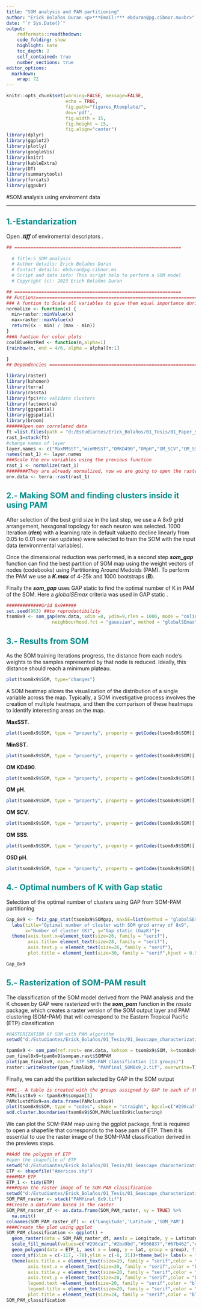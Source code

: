 ---
title: "SOM analysis and PAM partitioning"
author: "Erick Bolaños Duran <p>***Email:*** ebduran@pg.cibnor.mx<br>"
date: "`r Sys.Date()`"
output:
    rmdformats::readthedown:
    code_folding: show
    highlight: kate
    toc_depth: 2
    self_contained: true
    number_sections: true
editor_options: 
  markdown: 
    wrap: 72
---

```{=html}
<style>
  #content {
    max-width: 1400px;
  }
  #sidebar h2 {
    background-color: #008B8B;
  }
  
  h1, h2 {
    color: #008B8B;
  }
</style>
```
```{r setup, include=FALSE}


knitr::opts_chunk$set(warning=FALSE, message=FALSE, 
                      echo = TRUE,
                      fig.path="figures_Rtemplate/",
                      dev='pdf', 
                      fig.width = 15,
                      fig.height = 15,
                      fig.align="center")
library(dplyr)
library(ggplot2)
library(plotly)
library(googleVis)
library(knitr)
library(kableExtra)
library(DT)
library(summarytools)
library(forcats)
library(ggpubr)


```

#SOM analysis using enviroment data

<hr>

## 1.-Estandarization

<p>Open ***.tiff*** of enviromental descriptors .</p>

```{r Open environment data and standarize, warning=FALSE, message=FALSE }
## ==============================================================
  
  # Title:5_SOM analysis
  # Author details: Erick Bolaños Duran
  # Contact details: ebduran@pg.cibnor.mx
  # Script and data info: This script help to perform a SOM model
  # Copyright (c): 2023 Erick Bolaños Duran

## ==============================================================
## Funtions===================================================================
### A funtion to Scale all variables to give them equal importance during the SOM training process. 
normalize <- function(x) {
  min=raster::minValue(x)
  max=raster::maxValue(x)
  return((x - min) / (max - min))
}
###A funtion for color plots
coolBlueHotRed <- function(n,alpha=1)
{rainbow(n, end = 4/6, alpha = alpha)[n:1]
  
}
## Dependencies ==============================================================

library(raster)
library(kohonen)
library(terra)
library(rassta)
library(fpc)#to validate clusters
library(factoextra)
library(ggspatial)
library(ggspatial)
library(broom)
######Open non correlated data
ft =list.files(path = "d:/Estudiantes/Erick_Bolaños/01_Tesis/01_Paper_submition/02_Data/05_Non_correlated_data/" ,full.names = T,pattern = ".tif$",all.files=TRUE)
rast_1=stack(ft)
#change names of layer
layer.names <- c("MaxMMSST","minMMSST","OMKD490","OMpH","OM_SCV","OM_SSS","OSD_pH")
names(rast_1) <- layer.names
###Scale the env variables using the previous function
rast_1 <- normalize(rast_1)
########They are already normalized, now we are going to open the raster with the terra package, for this we have to change the object with the rast function
env.data <- terra::rast(rast_1)
```

## 2.- Making SOM and finding clusters inside it using PAM

<p>After selection of the best grid size in the last step, we use a A
8x9 grid arrangement, hexagonal topology for each neuron was selected.
1000 iteration (***rlen***) with a learning rate in default value(to
decline linearly from 0.05 to 0.01 over *rlen* updates) were selected to
train the SOM with the input data (environmental variables).</p>

<p>Once the dimensional reduction was performed, in a second step
***som_gap*** function can find the best partition of SOM map using the
weight vectors of nodes (codebooks) using Partitioning Around Medoids
(PAM). To perform the PAM we use a ***K.max*** of 4-25k and 1000
bootstraps (***B***).</p>

<p>Finally the ***som_gap*** uses GAP static to find the optimal number
of K in PAM of the SOM. Here a *globalSEmax* criteria was used in GAP
static .</p>

```{r Performing SOM, warning=FALSE, message=FALSE,fig.align="center"}
#############Grid 8x9#####
set.seed(963) ##to reproductibility 
tsom8x9 <- som_gap(env.data, xdim =8, ydim=9,rlen = 1000, mode = "online", K.max =25 ,B = 1000, topo="hexagonal",
                 neighbourhood.fct = "gaussian", method = "globalSEmax")
```

## 3.- Results from SOM

<p>As the SOM training iterations progress, the distance from each
node's weights to the samples represented by that node is reduced.
Ideally, this distance should reach a minimum plateau.</p>

```{r, warning=FALSE, message=FALSE,fig.align="center", fig.width=10, fig.height=10,fig.cap="Fig.2. SOM training iteration progress" }
plot(tsom8x9$SOM, type="changes")
```

<p>A SOM heatmap allows the visualization of the distribution of a
single variable across the map. Typically, a SOM investigative process
involves the creation of multiple heatmaps, and then the comparison of
these heatmaps to identify interesting areas on the map.</p>

<p>**MaxSST**.</p>

```{r, warning=FALSE, message=FALSE,fig.align="center", fig.width=10, fig.height=10,fig.cap="Fig.4. Heatmap of the contribution of MaxSST in the SOM map" }
plot(tsom8x9$SOM, type = "property", property = getCodes(tsom8x9$SOM)[,1],palette.name=coolBlueHotRed, main="MaxSST",shape = "straight")
```

<p>**MinSST**.</p>

```{r, warning=FALSE, message=FALSE,fig.align="center", fig.width=10, fig.height=10,fig.cap="Fig.5. Heatmap of the contribution of MinSST in the SOM map" }
plot(tsom8x9$SOM, type = "property", property = getCodes(tsom8x9$SOM)[,2],palette.name=coolBlueHotRed, main="MinSST",shape = "straight")
```

<p>**OM KD490**.</p>

```{r, warning=FALSE, message=FALSE,fig.align="center", fig.width=10, fig.height=10,fig.cap="Fig.6. Heatmap of the contribution of OM KD490 in the SOM map"}
plot(tsom8x9$SOM, type = "property", property = getCodes(tsom8x9$SOM)[,3],palette.name=coolBlueHotRed, main="OMKD490",shape = "straight")
```

<p>**OM pH**.</p>

```{r, warning=FALSE, message=FALSE,fig.align="center", fig.width=10, fig.height=10,fig.cap="Fig.7. Heatmap of the contribution of OM pH in the SOM map" }
plot(tsom8x9$SOM, type = "property", property = getCodes(tsom8x9$SOM)[,4],palette.name=coolBlueHotRed, main="OMpH",shape = "straight")
```

<p>**OM SCV**.</p>

```{r, warning=FALSE, message=FALSE,fig.width=10, fig.height=10,fig.align="Fig.8. Heatmap of the contribution of OM SCV in the SOM map"}
plot(tsom8x9$SOM, type = "property", property = getCodes(tsom8x9$SOM)[,5],palette.name=coolBlueHotRed, main="OMSCV",shape = "straight")
```

<p>**OM SSS**.</p>

```{r, warning=FALSE, message=FALSE,fig.align="center", fig.width=10, fig.height=10,fig.cap="Fig.9. Heatmap of the contribution of OM SSS in the SOM map"}
plot(tsom8x9$SOM, type = "property", property = getCodes(tsom8x9$SOM)[,6],palette.name=coolBlueHotRed, main="OMSSS",shape = "straight")
```

<p>**OSD pH**.</p>

```{r, warning=FALSE, message=FALSE,fig.align="center", fig.width=10, fig.height=10,fig.cap="Fig.10. Heatmap of the contribution of OSD pH in the SOM map" }
plot(tsom8x9$SOM, type = "property", property = getCodes(tsom8x9$SOM)[,7],palette.name=coolBlueHotRed, main="OSDpH",shape = "straight")
```

## 4.- Optimal numbers of K with Gap static

<p>Selection of the optimal number of clusters using GAP from SOM-PAM
partitioning</p>

```{r GAP static,fig.align="center", fig.height=15, fig.width=15,fig.cap="Fig.11. Determining the best grid option based in number of clusters (K) selected by GAP static (Gapk) after the SOM model"}

Gap_8x9 <- fviz_gap_stat(tsom8x9$SOMgap, maxSE=list(method = "globalSEmax"))+expand_limits(x=c(1,25), y=c(-0.50, 1.5)) +
  labs(title="Optimal number of cluster with SOM grid array of 8x9",
       x="Number of cluster (K)", y="Gap static (GapK)")+
  theme(axis.text.x=element_text(size=26, family = "serif"),
        axis.title= element_text(size=28, family = "serif"),
        axis.text.y = element_text(size=26, family = "serif"),
        plot.title = element_text(size=30, family = "serif",hjust = 0.5) )

Gap_8x9
```

## 5.- Rasterization of SOM-PAM result

<p>The classification of the SOM model derived from the PAM analysis and
the K chosen by GAP were rasterized with the ***som_pam*** function in
the *rassta* package, which creates a raster version of the SOM output
layer and PAM clustering (SOM-PAM) that will correspond to the Eastern
Tropical Pacific (ETP) classification</p>

```{r SOM-PAM rasterization, warning=FALSE, message=FALSE,fig.align="center", fig.width=15, fig.height=15, fig.cap= "Fig.12. The  SOM-PAM classification of ETP,each color corresponds to the group selected by GAP static"}
#RASTERIZATION Of SOM with PAM algorithm 
setwd("d:/Estudiantes/Erick_Bolaños/01_Tesis/01_Seascape_characterization/11_SOM_8x9/03_Results/")

tpam8x9 <- som_pam(ref.rast= env.data, kohsom = tsom8x9$SOM, k=tsom8x9$Kopt)
pam_final8x9=tpam8x9$sompam.rast$SOMPAM
plot(pam_final8x9, main=" ETP SOM-PAM classification (13 groups)")
raster::writeRaster(pam_final8x9, "PAMfinal_SOM8x9_2.tif", overwrite=T)  #To save the raster of SOM-PAM classification and modify in a GIS program 

```
<p>

Finally, we can add the partition selected by GAP in the SOM output

```{r, warning=FALSE, message=FALSE,fig.align="center", fig.width=10, fig.height=10,fig.cap= "Fig.16. SOM partitioning based in PAM and GAP stati and  codebooks of environment data"}
###1.- A table is created with the groups assigned by GAP to each of the neurons of the output layer
PAMclust8x9 <- tpam8x9$sompam[3]
PAMclustdf8x9=as.data.frame(PAMclust8x9)
plot(tsom8x9$SOM, type = "codes", shape = "straight", bgcol=c("#296ca7","#2ba9bd","#006837","#67b462","#b52f8c","#fde725","#57106e","#bcdc3c","#d8e98a","#ef6f45","#e0b91c","#fdae66","#ff9e17","#a30f28","#c43c39")[PAMclust8x9$clustering])
add.cluster.boundaries(tsom8x9$SOM,PAMclust8x9$clustering)
```

<p>We can plot the SOM-PAM map using the ggplot package, first is
required to open a shapefile that corresponds to the base pam of ETP.
Then it is essential to use the raster image of the SOM-PAM
classification derived in the previews steps.</p>

```{r Mapping SOM-PAM in ggplot, warning=FALSE, message=FALSE,fig.align="center", fig.width=10, fig.height=10,fig.cap= "Fig.17. The  SOM-PAM classification of ETP,each color corresponds to the group selected by GAP static"}
##Add the polygon of ETP
#open the shapefile of ETP
setwd("d:/Estudiantes/Erick_Bolaños/01_Tesis/01_Seascape_characterization/09_FCM_bien/")
ETP <- shapefile("Americas.shp")
####MAP ETP
ETP_1 <- tidy(ETP)
####Open the raster image of te SOM-PAM classification
setwd("d:/Estudiantes/Erick_Bolaños/01_Tesis/01_Seascape_characterization/11_SOM_8x9/03_Results/")
SOM_PAM_raster <- stack("PAMfinal_8x9.tif")
##Create a dataframe based in the raster 
SOM_PAM_raster_df <- as.data.frame(SOM_PAM_raster, xy = TRUE) %>%
  na.omit()
colnames(SOM_PAM_raster_df) <- c('Longitude','Latitude','SOM_PAM')
####Create the plot using ggplot 
SOM_PAM_classification <- ggplot() +
  geom_raster(data = SOM_PAM_raster_df, aes(x = Longitude, y = Latitude, fill = factor(SOM_PAM))) +
  scale_fill_manual(values=c("#296ca7","#2ba9bd","#006837","#67b462","#b52f8c","#57106e","#fde725","#bcdc3c","#d8e98a","#ef6f45","#e0b91c","#fdae66","#ff9e17","#a30f28","#c43c39"), name = "SOM-PAM groups")+
  geom_polygon(data = ETP_1, aes( x = long, y = lat, group = group), fill="gray", color="black")+
  coord_sf(xlim = c(-117, -78),ylim = c(-6, 31))+theme_bw()+ labs(x = "Longitude",y = "Latitude",title="SOM-PAM classification")+
  theme(axis.title.x = element_text(size=20, family = "serif",color = "black"),
        axis.text.x = element_text(size=20, family = "serif",color = "black"),
        axis.title.y = element_text(size=20, family = "serif",color = "black"),
        axis.text.y = element_text(size=20, family = "serif",color = "black"),
        legend.text =element_text(size=20, family = "serif",color = "black"),
        legend.title = element_text(size=20, family = "serif",color = "black"),
        plot.title = element_text(size=24, family = "serif",color = "black",hjust=0.5))
SOM_PAM_classification 

```
